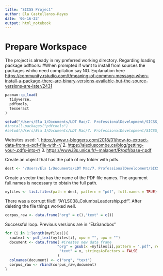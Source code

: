 ```yaml
---
title: "SICSS Project"
author: Ela Castellanos-Reyes
date: '06-16-22'
output: html_notebook
---
```


# Prepare Workspace

The project is already in my preferred working directory. Regarding loading package pdftools: #When prompted if want to install from sources the packages whihc need compilation say NO. Explanation here <https://community.rstudio.com/t/meaning-of-common-message-when-install-a-package-there-are-binary-versions-available-but-the-source-versions-are-later/2431>

```r
pacman::p_load(
  tidyverse,
  pdftools, 
  tesseract
)

setwd("/Users/Ela 1/Documents/LDT Mac/7. ProfessionalDevelopment/SICSS_Project/SICSS-Project-African-Youth-Leadership/Webscraped data")
#install.packages("pdftools")
#setwd(/Users/Ela 1/Documents/LDT Mac/7. ProfessionalDevelopment/SICSS_Project/)
```

Websites used: 1. <https://www.r-bloggers.com/2018/01/how-to-extract-data-from-a-pdf-file-with-r/> 2. <https://alexluscombe.ca/blog/getting-your-.pdfs-into-r/> 3. <https://www.i3s.unice.fr/~malapert/R/pdf/base-r.pdf>

Create an object that has the path of my folder with pdfs

```r
dest <- "/Users/Ela 1/Documents/LDT Mac/7. ProfessionalDevelopment/SICSS_Project/SICSS-Project-African-Youth-Leadership/Webscraped data"
```

Create a vector that has the name of the PDF file names. The argument full.names is necessary to obtain the full path.

```r
myfiles <- list.files(path = dest, pattern = "pdf", full.names = TRUE)
```

There was a corrupt file!!! "AYLS038_ColumbaLeadership.pdf". After deleting the file things worked well.

```r
corpus_raw <- data.frame("org" = c(),"text" = c())
```

Successful loop. Previous versions are in "ElaSandbox"

```r
for (i in 1:length(myfiles)){
  rawtext <- pdf_text(myfiles[i], opw = "", upw = "") 
  document <- data.frame( #Creates new data frame
                        "org" = gsub(x =myfiles[i],pattern = ".pdf", replacement = ""), #This uses the gsub function of the regular expressions in R
                         "text" = x, stringsAsFactors = FALSE
                        )
  colnames(document) <- c("org", "text")
  corpus_raw <- rbind(corpus_raw,document)
}
```


